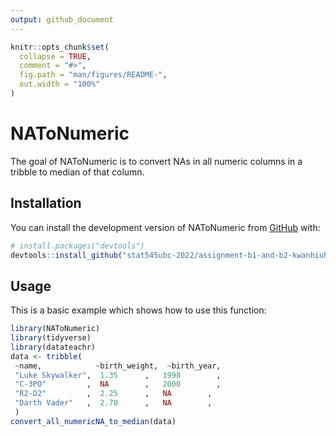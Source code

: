 ```yaml
---
output: github_document
---
```


<!-- README.md is generated from README.Rmd. Please edit that file -->

```r
knitr::opts_chunk$set(
  collapse = TRUE,
  comment = "#>",
  fig.path = "man/figures/README-",
  out.width = "100%"
)
```

# NAToNumeric

<!-- badges: start -->
<!-- badges: end -->

The goal of NAToNumeric is to convert NAs in all numeric columns in a tribble to median of that column.

## Installation

You can install the development version of NAToNumeric from [GitHub](https://github.com/) with:

``` r
# install.packages("devtools")
devtools::install_github("stat545ubc-2022/assignment-b1-and-b2-kwanhiuhong")
```

## Usage

This is a basic example which shows how to use this function:

```r
library(NAToNumeric)
library(tidyverse)
library(datateachr)
data <- tribble(
 ~name,            ~birth_weight,  ~birth_year, 
 "Luke Skywalker",  1.35      ,   1998        , 
 "C-3PO"         ,  NA        ,   2000        ,  
 "R2-D2"         ,  2.25      ,   NA        ,  
 "Darth Vader"   ,  2.70      ,   NA        ,  
 )
convert_all_numericNA_to_median(data)
```